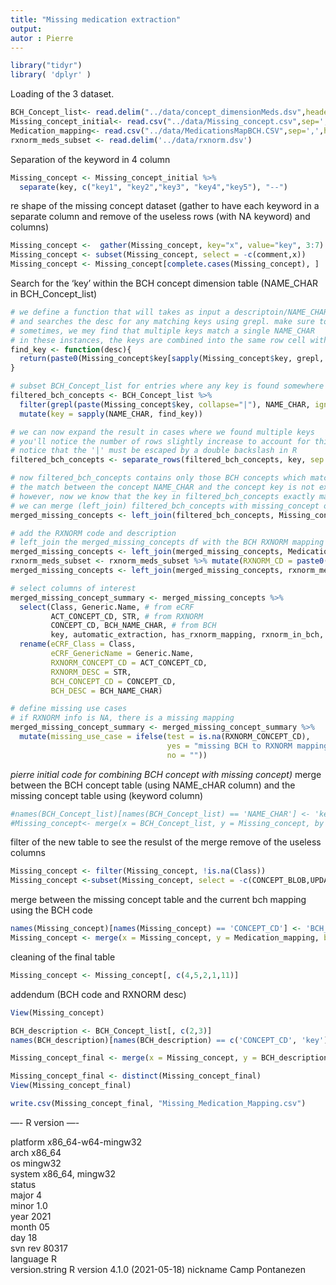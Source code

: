 ```yaml
---
title: "Missing medication extraction"
output: 
autor : Pierre
---
```


```r
library("tidyr")
library( 'dplyr' )

```

Loading of the 3 dataset. 



```r
BCH_Concept_list<- read.delim("../data/concept_dimensionMeds.dsv",header=TRUE)
Missing_concept_initial<- read.csv("../data/Missing_concept.csv",sep=';',header=TRUE)
Medication_mapping<- read.csv("../data/MedicationsMapBCH.CSV",sep=',',header=TRUE)
rxnorm_meds_subset <- read.delim('../data/rxnorm.dsv')
```

Separation of the keyword in 4 column

```r
Missing_concept <- Missing_concept_initial %>%
  separate(key, c("key1", "key2","key3", "key4","key5"), "--")


```


re shape of the missing concept dataset (gather to have each keyword in a separate column and remove of the useless rows (with NA keyword) and columns)

```r
Missing_concept <-  gather(Missing_concept, key="x", value="key", 3:7)
Missing_concept <- subset(Missing_concept, select = -c(comment,x))
Missing_concept <- Missing_concept[complete.cases(Missing_concept), ]


```

Search for the 'key' within the BCH concept dimension table (NAME_CHAR in BCH_Concept_list)
```r

# we define a function that will takes as input a descriptoin/NAME_CHAR (desc) 
# and searches the desc for any matching keys using grepl. make sure to use ignore.case = TRUE to account for differences in capitalization
# sometimes, we mey find that multiple keys match a single NAME_CHAR
# in these instances, the keys are combined into the same row cell with a | separator
find_key <- function(desc){
  return(paste0(Missing_concept$key[sapply(Missing_concept$key, grepl, desc, ignore.case = TRUE)], collapse = '|'))
}

# subset BCH_Concept_list for entries where any key is found somewhere within the NAME_CHAR (use grep)
filtered_bch_concepts <- BCH_Concept_list %>%
  filter(grepl(paste(Missing_concept$key, collapse="|"), NAME_CHAR, ignore.case = TRUE)) %>%
  mutate(key = sapply(NAME_CHAR, find_key))

# we can now expand the result in cases where we found multiple keys
# you'll notice the number of rows slightly increase to account for this
# notice that the '|' must be escaped by a double backslash in R
filtered_bch_concepts <- separate_rows(filtered_bch_concepts, key, sep = '\\|')

# now filtered_bch_concepts contains only those BCH concepts which match some key within our list of missing concepts
# the match between the concept NAME_CHAR and the concept key is not exact, so we use grep instead of merge
# however, now we know that the key in filtered_bch_concepts exactly matches the key column in the original missing_concept table
# we can merge (left_join) filtered_bch_concepts with missing_concept on key, to include the eCRF and summary metadata associated with each concept
merged_missing_concepts <- left_join(filtered_bch_concepts, Missing_concept, by = 'key')

# add the RXNORM code and description
# left_join the merged_missing_concepts df with the BCH RXNORM mapping by BCH concept cd
merged_missing_concepts <- left_join(merged_missing_concepts, Medication_mapping, by = c("CONCEPT_CD" = "BCH_CONCEPT_CD"))
rxnorm_meds_subset <- rxnorm_meds_subset %>% mutate(RXNORM_CD = paste0('RXNORM:', CODE))
merged_missing_concepts <- left_join(merged_missing_concepts, rxnorm_meds_subset, by = c("ACT_CONCEPT_CD" = "RXNORM_CD"))

# select columns of interest
merged_missing_concept_summary <- merged_missing_concepts %>% 
  select(Class, Generic.Name, # from eCRF
         ACT_CONCEPT_CD, STR, # from RXNORM
         CONCEPT_CD, BCH_NAME_CHAR, # from BCH
         key, automatic_extraction, has_rxnorm_mapping, rxnorm_in_bch, mapped_but_not_in_bch, BCH_CONCEPT_CD_EXIST) %>% # from us 
  rename(eCRF_Class = Class,
         eCRF_GenericName = Generic.Name,
         RXNORM_CONCEPT_CD = ACT_CONCEPT_CD,
         RXNORM_DESC = STR,
         BCH_CONCEPT_CD = CONCEPT_CD,
         BCH_DESC = BCH_NAME_CHAR)

# define missing use cases
# if RXNORM info is NA, there is a missing mapping
merged_missing_concept_summary <- merged_missing_concept_summary %>%
  mutate(missing_use_case = ifelse(test = is.na(RXNORM_CONCEPT_CD),
                                   yes = "missing BCH to RXNORM mapping",
                                   no = ""))

```

*pierre initial code for combining BCH concept with missing concept)*
merge between the BCH concept table (using NAME_cHAR column) and the missing concept table using (keyword column)
```r
#names(BCH_Concept_list)[names(BCH_Concept_list) == 'NAME_CHAR'] <- 'key'
#Missing_concept<- merge(x = BCH_Concept_list, y = Missing_concept, by = "key", all.x = TRUE)
```


filter of the new table to see the resulst of the merge
remove of the useless columns

```r
Missing_concept <- filter(Missing_concept, !is.na(Class))
Missing_concept <-subset(Missing_concept, select = -c(CONCEPT_BLOB,UPDATE_DATE, DOWNLOAD_DATE, IMPORT_DATE, SOURCESYSTEM_CD, UPLOAD_ID))
```

merge between the missing concept table and the current bch mapping using the BCH code

```r
names(Missing_concept)[names(Missing_concept) == 'CONCEPT_CD'] <- 'BCH_CONCEPT_CD'
Missing_concept <- merge(x = Missing_concept, y = Medication_mapping, by = "BCH_CONCEPT_CD", all.x = TRUE)

```
cleaning of the final table

```r
Missing_concept <- Missing_concept[, c(4,5,2,1,11)]
```
addendum (BCH code and RXNORM desc)

```r
View(Missing_concept)

BCH_description <- BCH_Concept_list[, c(2,3)]
names(BCH_description)[names(BCH_description) == c('CONCEPT_CD', 'key')] <- c('BCH_CONCEPT_CD', 'NAME_CHAR')

Missing_concept_final <- merge(x = Missing_concept, y = BCH_description, by = "BCH_CONCEPT_CD", all.x = TRUE)

Missing_concept_final <- distinct(Missing_concept_final)
View(Missing_concept_final)


```


```r
write.csv(Missing_concept_final, "Missing_Medication_Mapping.csv")

```


---- R version ----

platform       x86_64-w64-mingw32          
arch           x86_64                      
os             mingw32                     
system         x86_64, mingw32             
status                                     
major          4                           
minor          1.0                         
year           2021                        
month          05                          
day            18                          
svn rev        80317                       
language       R                           
version.string R version 4.1.0 (2021-05-18)
nickname       Camp Pontanezen
